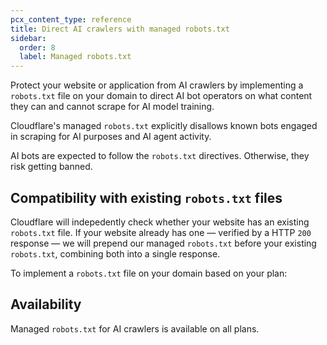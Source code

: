 ```yaml
---
pcx_content_type: reference
title: Direct AI crawlers with managed robots.txt
sidebar:
  order: 8
  label: Managed robots.txt
---
```



Protect your website or application from AI crawlers by implementing a `robots.txt` file on your domain to direct AI bot operators on what content they can and cannot scrape for AI model training. 

Cloudflare's managed `robots.txt` explicitly disallows known bots engaged in scraping for AI purposes and AI agent activity. 

AI bots are expected to follow the `robots.txt` directives. Otherwise, they risk getting banned. 

## Compatibility with existing `robots.txt` files

Cloudflare will indepedently check whether your website has an existing `robots.txt` file. If your website already has one — verified by a HTTP `200` response — we will prepend our managed `robots.txt` before your existing `robots.txt`, combining both into a single response. 

To implement a `robots.txt` file on your domain based on your plan:

<Tabs>
  <TabItem label="Bot Fight Mode">
    <Render file="enable-managed-robots-txt" params={{ one: "Bot Fight Mode" }} />
  </TabItem>
  <TabItem label="Super Bot Fight Mode">
    <Render file="enable-managed-robots-txt" params={{ one: "Super Bot Fight Mode" }} />
  </TabItem>
    <TabItem label="Bot Management for Enterprise">
    <Render file="enable-managed-robots-txt" params={{ one: "Bot Management" }} />
  </TabItem>
</Tabs>

## Availability
Managed `robots.txt` for AI crawlers is available on all plans.
